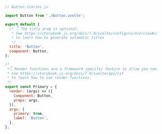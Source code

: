 ```js
// Button.stories.js

import Button from './Button.svelte';

export default {
  /* 👇 The title prop is optional.
   * See https://storybook.js.org/docs/7.0/svelte/configure/overview#configure-story-loading
   * to learn how to generate automatic titles
   */
  title: 'Button',
  component: Button,
};

/*
 *👇 Render functions are a framework specific feature to allow you control on how the component renders.
 * See https://storybook.js.org/docs/7.0/svelte/api/csf
 * to learn how to use render functions.
 */
export const Primary = {
  render: (args) => ({
    Component: Button,
    props: args,
  }),
  args: {
    primary: true,
    label: 'Button',
  },
};
```

